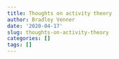 ```yaml
---
title: Thoughts on activity theory
author: Bradley Venner
date: '2020-04-17'
slug: thoughts-on-activity-theory
categories: []
tags: []
---
```

